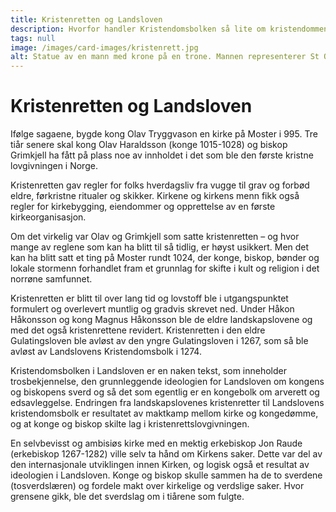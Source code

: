 ```yaml
---
title: Kristenretten og Landsloven
description: Hvorfor handler Kristendomsbolken så lite om kristendommen?
tags: null
image: /images/card-images/kristenrett.jpg
alt: Statue av en mann med krone på en trone. Mannen representerer St Olav.
---
```



# Kristenretten og Landsloven

<Container stil="initial side">

Ifølge sagaene, bygde kong Olav Tryggvason en kirke på Moster i 995. Tre tiår senere skal kong Olav Haraldsson (konge 1015-1028) og biskop Grimkjell ha fått på plass noe av innholdet i det som ble den første kristne lovgivningen i Norge. 

Kristenretten gav regler for folks hverdagsliv fra vugge til grav og forbød eldre, førkristne ritualer og skikker. Kirkene og kirkens menn fikk også regler for kirkebygging, eiendommer og opprettelse av en første kirkeorganisasjon. 

Om det virkelig var Olav og Grimkjell som satte kristenretten – og hvor mange av reglene som kan ha blitt til så tidlig, er høyst usikkert. Men det kan ha blitt satt et ting på Moster rundt 1024, der konge, biskop, bønder og lokale stormenn forhandlet fram et grunnlag for skifte i kult og religion i det norrøne samfunnet. 

Kristenretten er blitt til over lang tid og lovstoff ble i utgangspunktet formulert og overlevert muntlig og gradvis skrevet ned. Under Håkon Håkonsson og kong Magnus Håkonsson ble de eldre landskapslovene og med det også kristenrettene revidert. Kristenretten i den eldre Gulatingsloven ble avløst av den yngre Gulatingsloven i 1267, som så ble avløst av Landslovens Kristendomsbolk i 1274. 

Kristendomsbolken i Landsloven er en naken tekst, som inneholder trosbekjennelse, den grunnleggende ideologien for Landsloven om kongens og biskopens sverd og så det som egentlig er en kongebolk om arverett og edsavleggelse. Endringen fra landskapslovenes kristenretter til Landslovens kristendomsbolk er resultatet av maktkamp mellom kirke og kongedømme, og at konge og biskop skilte lag i kristenrettslovgivningen. 

En selvbevisst og ambisiøs kirke med en mektig erkebiskop Jon Raude (erkebiskop 1267-1282) ville selv ta hånd om Kirkens saker. Dette var del av den internasjonale utviklingen innen Kirken, og logisk også et resultat av ideologien i Landsloven. Konge og biskop skulle sammen ha de to sverdene (tosverdslæren) og fordele makt over kirkelige og verdslige saker. Hvor grensene gikk, ble det sverdslag om i tiårene som fulgte.  

</Container>

<Figure
    image="/images/prologen/mosterkors.jpg"
    title="Steinkors fra Moster. Foto av Alf Tore Hommedal."
    alt="Steinkors fra Moster."
>
</Figure>
